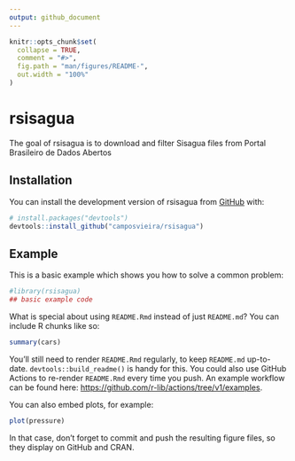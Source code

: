 ```yaml
---
output: github_document
---
```


<!-- README.md is generated from README.Rmd. Please edit that file -->

```r
knitr::opts_chunk$set(
  collapse = TRUE,
  comment = "#>",
  fig.path = "man/figures/README-",
  out.width = "100%"
)
```

# rsisagua

<!-- badges: start -->
<!-- badges: end -->

The goal of rsisagua is to download and filter Sisagua files from Portal Brasileiro de Dados Abertos


## Installation

You can install the development version of rsisagua from [GitHub](https://github.com/) with:

``` r
# install.packages("devtools")
devtools::install_github("camposvieira/rsisagua")
```

## Example

This is a basic example which shows you how to solve a common problem:

```r
#library(rsisagua)
## basic example code
```

What is special about using `README.Rmd` instead of just `README.md`? You can include R chunks like so:

```r
summary(cars)
```

You'll still need to render `README.Rmd` regularly, to keep `README.md` up-to-date. `devtools::build_readme()` is handy for this. You could also use GitHub Actions to re-render `README.Rmd` every time you push. An example workflow can be found here: <https://github.com/r-lib/actions/tree/v1/examples>.

You can also embed plots, for example:

```r
plot(pressure)
```

In that case, don't forget to commit and push the resulting figure files, so they display on GitHub and CRAN.
